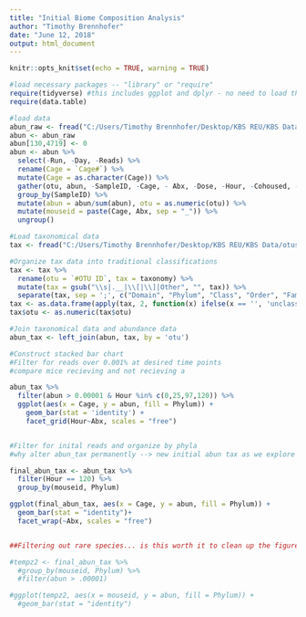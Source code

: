 ---
title: "Initial Biome Composition Analysis"
author: "Timothy Brennhofer"
date: "June 12, 2018"
output: html_document
---

```{r setup, include=FALSE}
knitr::opts_knit$set(echo = TRUE, warning = TRUE)

#load necessary packages -- "library" or "require"
require(tidyverse) #this includes ggplot and dplyr - no need to load them separately
require(data.table)

#load data
abun_raw <- fread("C:/Users/Timothy Brennhofer/Desktop/KBS REU/KBS Data/2016_10_13_run2_otus.csv")
abun <- abun_raw
abun[130,4719] <- 0
abun <- abun %>%
  select(-Run, -Day, -Reads) %>%
  rename(Cage = `Cage#`) %>%
  mutate(Cage = as.character(Cage)) %>%
  gather(otu, abun, -SampleID, -Cage, - Abx, -Dose, -Hour, -Cohoused, -Pair) %>%
  group_by(SampleID) %>%
  mutate(abun = abun/sum(abun), otu = as.numeric(otu)) %>%
  mutate(mouseid = paste(Cage, Abx, sep = "_")) %>%
  ungroup()

```


```{r adding taxonomy}

#Load taxonomical data
tax <- fread("C:/Users/Timothy Brennhofer/Desktop/KBS REU/KBS Data/otus_table_joined_taxa.txt")

#Organize tax data into traditional classifications
tax <- tax %>%
  rename(otu = `#OTU ID`, tax = taxonomy) %>%
  mutate(tax = gsub("\\s|.__|\\[|\\]|Other", "", tax)) %>%
  separate(tax, sep = ';', c("Domain", "Phylum", "Class", "Order", "Family", "Genus", "Species"), fill = 'right')
tax <- as.data.frame(apply(tax, 2, function(x) ifelse(x == '', 'unclassified', x)), stringsAsFactors = FALSE)
tax$otu <- as.numeric(tax$otu)

#Join taxonomical data and abundance data
abun_tax <- left_join(abun, tax, by = 'otu')

```

```{r intital composition data}
#Construct stacked bar chart
#Filter for reads over 0.001% at desired time points
#compare mice recieving and not recieving a

abun_tax %>%
  filter(abun > 0.00001 & Hour %in% c(0,25,97,120)) %>%
  ggplot(aes(x = Cage, y = abun, fill = Phylum)) +
    geom_bar(stat = 'identity') +
    facet_grid(Hour~Abx, scales = "free")

```



```{r decrease in homogeneity by taxonomical unit}



```

```{r final composition data}

#Filter for inital reads and organize by phyla
#why alter abun_tax permanently --> new initial abun tax as we explore initial compositions

final_abun_tax <- abun_tax %>%
  filter(Hour == 120) %>%
  group_by(mouseid, Phylum)

ggplot(final_abun_tax, aes(x = Cage, y = abun, fill = Phylum)) +
  geom_bar(stat = "identity")+
  facet_wrap(~Abx, scales = "free")


##Filtering out rare species... is this worth it to clean up the figure?

#tempz2 <- final_abun_tax %>%
  #group_by(mouseid, Phylum) %>%
  #filter(abun > .00001)

#ggplot(tempz2, aes(x = mouseid, y = abun, fill = Phylum)) +
  #geom_bar(stat = "identity")

```


